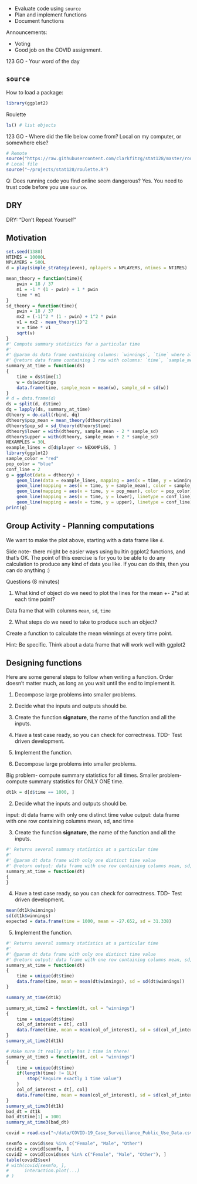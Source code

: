 - Evaluate code using `source`
- Plan and implement functions
- Document functions

Announcements:

- Voting
- Good job on the COVID assignment.

123 GO - Your word of the day

## `source`

How to load a package:

```r
library(ggplot2)
```

Roulette

```r
ls() # list objects
```

123 GO - Where did the file below come from?
Local on my computer, or somewhere else?

```r
# Remote
source("https://raw.githubusercontent.com/clarkfitzg/stat128/master/roulette.R")
# Local file
source("~/projects/stat128/roulette.R")
```

Q: Does running code you find online seem dangerous?
Yes. You need to trust code before you use `source`.


## DRY

DRY: "Don't Repeat Yourself"


## Motivation


```r
set.seed(1380)
NTIMES = 10000L
NPLAYERS = 500L
d = play(simple_strategy(even), nplayers = NPLAYERS, ntimes = NTIMES)
```


```r
mean_theory = function(time){
    pwin = 18 / 37
    m1 = -1 * (1 - pwin) + 1 * pwin
    time * m1
}
sd_theory = function(time){
    pwin = 18 / 37
    mx2 = (-1)^2 * (1 - pwin) + 1^2 * pwin
    v1 = mx2 - mean_theory(1)^2
    v = time * v1
    sqrt(v)
}
#' Compute summary statistics for a particular time
#'
#' @param ds data frame containing columns: `winnings`, `time` where all times are the same
#' @return data frame containing 1 row with columns: `time`, `sample_mean`, `sample_sd`
summary_at_time = function(ds)
{
    time = ds$time[1]
    w = ds$winnings
    data.frame(time, sample_mean = mean(w), sample_sd = sd(w))
}
# d = data.frame(d)
ds = split(d, d$time)
dq = lapply(ds, summary_at_time)
dtheory = do.call(rbind, dq)
dtheory$pop_mean = mean_theory(dtheory$time)
dtheory$pop_sd = sd_theory(dtheory$time)
dtheory$lower = with(dtheory, sample_mean - 2 * sample_sd)
dtheory$upper = with(dtheory, sample_mean + 2 * sample_sd)
NEXAMPLES = 30L
example_lines = d[d$player <= NEXAMPLES, ]
library(ggplot2)
sample_color = "red"
pop_color = "blue"
conf_line = 2
g = ggplot(data = dtheory) +
    geom_line(data = example_lines, mapping = aes(x = time, y = winnings, group = player), alpha = 0.1, size = 0.3) +
    geom_line(mapping = aes(x = time, y = sample_mean), color = sample_color) + 
    geom_line(mapping = aes(x = time, y = pop_mean), color = pop_color) +
    geom_line(mapping = aes(x = time, y = lower), linetype = conf_line) + 
    geom_line(mapping = aes(x = time, y = upper), linetype = conf_line)
print(g)
```

## Group Activity - Planning computations

We want to make the plot above, starting with a data frame like `d`.

Side note- there might be easier ways using builtin ggplot2 functions, and that's OK.
The point of this exercise is for you to be able to do any calculation to produce any kind of data you like.
If you can do this, then you can do anything :)

Questions (8 minutes)

1. What kind of object do we need to plot the lines for the mean +- 2*sd at each time point?

Data frame that with columns `mean`, `sd`, `time`

2. What steps do we need to take to produce such an object?

Create a function to calculate the mean winnings at every time point.

Hint: Be specific.
Think about a data frame that will work well with ggplot2


## Designing functions

Here are some general steps to follow when writing a function.
Order doesn't matter much, as long as you wait until the end to implement it.

1. Decompose large problems into smaller problems.
2. Decide what the inputs and outputs should be.
3. Create the function __signature__, the name of the function and all the inputs.
4. Have a test case ready, so you can check for correctness.
    TDD- Test driven development.
5. Implement the function.


1. Decompose large problems into smaller problems.

Big problem- compute summary statistics for all times.
Smaller problem- compute summary statistics for ONLY ONE time.

```r
dt1k = d[d$time == 1000, ]
```


2. Decide what the inputs and outputs should be.

input: dt data frame with only one distinct time value
output: data frame with one row containing columns mean, sd, and time

3. Create the function __signature__, the name of the function and all the inputs.

```r
#' Returns several summary statistics at a particular time
#'
#' @param dt data frame with only one distinct time value
#' @return output: data frame with one row containing columns mean, sd, and time
summary_at_time = function(dt)
{
}
```

4. Have a test case ready, so you can check for correctness.
    TDD- Test driven development.
    
```r
mean(dt1k$winnings)
sd(dt1k$winnings)
expected = data.frame(time = 1000, mean = -27.652, sd = 31.338)
```

5. Implement the function.

```r
#' Returns several summary statistics at a particular time
#'
#' @param dt data frame with only one distinct time value
#' @return output: data frame with one row containing columns mean, sd, and time
summary_at_time = function(dt)
{
    time = unique(dt$time)
    data.frame(time, mean = mean(dt$winnings), sd = sd(dt$winnings))
}
```


```r
summary_at_time(dt1k)
```

```r
summary_at_time2 = function(dt, col = "winnings")
{
    time = unique(dt$time)
    col_of_interest = dt[, col]
    data.frame(time, mean = mean(col_of_interest), sd = sd(col_of_interest))
}
summary_at_time2(dt1k)
```



```r
# Make sure it really only has 1 time in there!
summary_at_time3 = function(dt, col = "winnings")
{
    time = unique(dt$time)
    if(length(time) != 1L){
        stop("Require exactly 1 time value")
    }
    col_of_interest = dt[, col]
    data.frame(time, mean = mean(col_of_interest), sd = sd(col_of_interest))
}
summary_at_time3(dt1k)
bad_dt = dt1k
bad_dt$time[1] = 1001
summary_at_time3(bad_dt)
```



```r
covid = read.csv("~/data/COVID-19_Case_Surveillance_Public_Use_Data.csv")
```


```r
sexmfo = covid$sex %in% c("Female", "Male", "Other")
covid2 = covid[sexmfo, ]
covid2 = covid[covid$sex %in% c("Female", "Male", "Other"), ]
table(covid2$sex)
# with(covid[sexmfo, ],
#      interaction.plot(...)
# )
```

